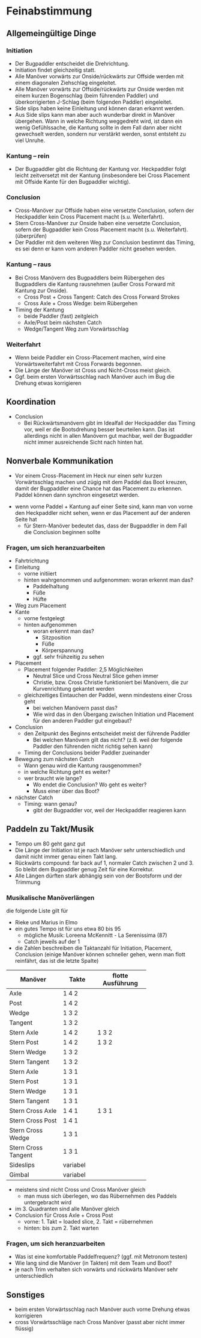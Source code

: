 # Feinabstimmung {.unnumbered}

## Allgemeingültige Dinge

### Initiation

- Der Bugpaddler entscheidet die Drehrichtung.
- Initiation findet gleichzeitig statt.
- Alle Manöver vorwärts zur Onside/rückwärts zur Offside werden mit einem diagonalen Ziehschlag eingeleitet.
- Alle Manöver vorwärts zur Offside/rückwärts zur Onside werden mit einem kurzen Bogenschlag (beim führenden Paddler) und überkorrigierten J-Schlag (beim folgenden Paddler) eingeleitet. 
- Side slips haben keine Einleitung und können daran erkannt werden.
- Aus Side slips kann man aber auch wunderbar direkt in Manöver übergehen. Wann in welche Richtung weggedreht wird, ist dann ein wenig Gefühlssache, die Kantung sollte in dem Fall dann aber nicht gewechselt werden, sondern nur verstärkt werden, sonst entsteht zu viel Unruhe.

### Kantung -- rein

- Der Bugpaddler gibt die Richtung der Kantung vor. Heckpaddler folgt leicht zeitversetzt mit der Kantung (insbesondere bei Cross Placement mit Offside Kante für den Bugpaddler wichtig).

### Conclusion

- Cross-Manöver zur Offside haben eine versetzte Conclusion, sofern der Heckpaddler kein Cross Placement macht (s.u. Weiterfahrt).
- Stern Cross-Manöver zur Onside haben eine versetzte Conclusion, sofern der Bugpaddler kein Cross Placement macht (s.u. Weiterfahrt). (überprüfen)
- Der Paddler mit dem weiteren Weg zur Conclusion bestimmt das Timing, es sei denn er kann vom anderen Paddler nicht gesehen werden.

### Kantung -- raus

- Bei Cross Manövern des Bugpaddlers beim Rübergehen des Bugpaddlers die Kantung rausnehmen (außer Cross Forward mit Kantung zur Onside).
  - Cross Post + Cross Tangent: Catch des Cross Forward Strokes
  - Cross Axle + Cross Wedge: beim Rübergehen
- Timing der Kantung 
  - beide Paddler (fast) zeitgleich
  - Axle/Post beim nächsten Catch
  - Wedge/Tangent Weg zum Vorwärtsschlag

### Weiterfahrt

- Wenn beide Paddler ein Cross-Placement machen, wird eine Vorwärtsweiterfahrt mit Cross Forwards begonnen. 
- Die Länge der Manöver ist Cross und Nicht-Cross meist gleich.
- Ggf. beim ersten Vorwärtsschlag nach Manöver auch im Bug die Drehung etwas korrigieren


## Koordination

- Conclusion
  - Bei Rückwärtsmanövern gibt im Idealfall der Heckpaddler das Timing vor, weil er die Bootsdrehung besser beurteilen kann. Das ist allerdings nicht in allen Manövern gut machbar, weil der Bugpaddler nicht immer ausreichende Sicht nach hinten hat.

<!-- - Cross-Placement im Bug: Im Heck kann die Conclusion verzögert gemacht werden, um dem Bug-Paddler Zeit zu geben, das Paddel wieder auf die Onside zu bringen (wenn kein Cross Vorwärtsschlag anschließt). -->

## Nonverbale Kommunikation

<!-- - Das Einleiten der Kantung kann man von hinten teilweise schon an den Füßen des Bug-Paddlers erkennen. Alle Körperbewegungen beobachten. Wahrscheinlich stark abhängig vom jeweiligen Paddler.  -->
<!-- - Einleitungsschläge (damit der Heckpaddler es sehen kann) -->
<!--   - Onside Drehung: 45° Ziehschlag -->
<!--   - Offside Drehung: Bugdrückschlag/kurzer Bugbogenschlag (so 30° oder so) -->
<!--   - Stern Onside Drehung: überkorrigierter Rückwärtsschlag (nicht compound!) -->
<!--   - Stern Offside Drehung: rückwärts 45° Ziehschlag -->
<!--   - Auch Rückwärtsmanöver leitet am besten der Bug-Paddler ein, weil der Heck-Paddler dann folgen kann.  -->
- Vor einem Cross-Placement im Heck nur einen sehr kurzen Vorwärtsschlag machen und zügig mit dem Paddel das Boot kreuzen, damit der Bugpaddler eine Chance hat das Placement zu erkennen. Paddel können dann synchron eingesetzt werden.
<!-- - Sideslips erkennt man an Placement ohne Initiation -->

<!-- - wenn wir beide ein Cross Placement machen, folgt direkt ein Cross Forward stroke (wenn es vorwärts weiter geht), Timing des Kantung rausnehmens dabei -->
<!--   - Cross Post + Cross Tangent: Catch -->
<!--   - Cross Axle + Cross Wedge: rübergehen -->
- wenn vorne Paddel + Kantung auf einer Seite sind, kann man von vorne den Heckpaddler nicht sehen, wenn er das Placement auf der anderen Seite hat
  - für Stern-Manöver bedeutet das, dass der Bugpaddler in dem Fall die Conclusion beginnen sollte

### Fragen, um sich heranzuarbeiten

- Fahrtrichtung
- Einleitung 
  - vorne initiiert
  - hinten wahrgenommen und aufgenommen: woran erkennt man das?
    - Paddelhaltung
    - Füße
    - Hüfte
- Weg zum Placement
- Kante
  - vorne festgelegt
  - hinten aufgenommen
    - woran erkennt man das?
      - Sitzposition
      - Füße
      - Körperspannung
    - ggf. sehr frühzeitig zu sehen
- Placement
  - Placement folgender Paddler: 2,5 Möglichkeiten
    - Neutral Slice und Cross Neutral Slice gehen immer
    - Christie, bzw. Cross Christie funktioniert bei Manövern, die zur Kurvenrichtung gekantet werden
  - gleichzeitiges Eintauchen der Paddel, wenn mindestens einer Cross geht
    - bei welchen Manövern passt das?
    - Wie wird das in den Übergang zwischen Initiation und Placement für den anderen Paddler gut eingebaut?
- Conclusion
  - den Zeitpunkt des Beginns entscheidet meist der führende Paddler
    - Bei welchen Manövern gilt das nicht? (z.B. weil der folgende Paddler den führenden nicht richtig sehen kann)
  - Timing der Conclusions beider Paddler zueinander
- Bewegung zum nächsten Catch
  - Wann genau wird die Kantung rausgenommen?
  - in welche Richtung geht es weiter?
  - wer braucht wie lange?
    - Wo endet die Conclusion? Wo geht es weiter?
    - Muss einer über das Boot?
- nächster Catch
  - Timing: wann genau?
    - gibt der Bugpaddler vor, weil der Heckpaddler reagieren kann

## Paddeln zu Takt/Musik

- Tempo um 80 geht ganz gut
- Die Länge der Initiation ist je nach Manöver sehr unterschiedlich und damit nicht immer genau einen Takt lang. 
- Rückwärts compound: far back auf 1, normaler Catch zwischen 2 und 3. So bleibt dem Bugpaddler genug Zeit für eine Korrektur.
- Alle Längen dürften stark abhängig sein von der Bootsform und der Trimmung

### Musikalische Manöverlängen

die folgende Liste gilt für

- Rieke und Marius in Elmo
- ein gutes Tempo ist für uns etwa 80 bis 95
  - mögliche Musik: Loreena McKennitt - La Serenissima (87)
  - Catch jeweils auf der 1
- die Zahlen beschreiben die Taktanzahl für Initiation, Placement, Conclusion (einige Manöver können schneller gehen, wenn man flott reinfährt, das ist die letzte Spalte)

+---------------------+----------+-------------------+
| Manöver             | Takte    | flotte Ausführung |
+=====================+==========+===================+
| Axle                | 1 4 2    |                   |
+---------------------+----------+-------------------+
| Post                | 1 4 2    |                   |
+---------------------+----------+-------------------+
| Wedge               | 1 3 2    |                   |
+---------------------+----------+-------------------+
| Tangent             | 1 3 2    |                   |
+---------------------+----------+-------------------+
| Stern Axle          | 1 4 2    | 1 3 2             |
+---------------------+----------+-------------------+
| Stern Post          | 1 4 2    | 1 3 2             |
+---------------------+----------+-------------------+
| Stern Wedge         | 1 3 2    |                   |
+---------------------+----------+-------------------+
| Stern Tangent       | 1 3 2    |                   |
+---------------------+----------+-------------------+
| Stern Axle          | 1 3 1    |                   |
+---------------------+----------+-------------------+
| Stern Post          | 1 3 1    |                   |
+---------------------+----------+-------------------+
| Stern Wedge         | 1 3 1    |                   |
+---------------------+----------+-------------------+
| Stern Tangent       | 1 3 1    |                   |
+---------------------+----------+-------------------+
| Stern Cross Axle    | 1 4 1    | 1 3 1             |
+---------------------+----------+-------------------+
| Stern Cross Post    | 1 4 1    |                   |
+---------------------+----------+-------------------+
| Stern Cross Wedge   | 1 3 1    |                   |
+---------------------+----------+-------------------+
| Stern Cross Tangent | 1 3 1    |                   |
+---------------------+----------+-------------------+
| Sideslips           | variabel |                   |
+---------------------+----------+-------------------+
| Gimbal              | variabel |                   |
+---------------------+----------+-------------------+

- meistens sind nicht Cross und Cross Manöver gleich
  - man muss sich überlegen, wo das Rübernehmen des Paddels untergebracht wird
- im 3. Quadranten sind alle Manöver gleich
- Conclusion für Cross Axle + Cross Post
  - vorne: 1. Takt = loaded slice, 2. Takt = rübernehmen
  - hinten: bis zum 2. Takt warten


### Fragen, um sich heranzuarbeiten

- Was ist eine komfortable Paddelfrequenz? (ggf. mit Metronom testen)
- Wie lang sind die Manöver (in Takten) mit dem Team und Boot?
- je nach Trim verhalten sich vorwärts und rückwärts Manöver sehr unterschiedlich

## Sonstiges

- beim ersten Vorwärtsschlag nach Manöver auch vorne Drehung etwas korrigieren
- cross Vorwärtsschläge nach Cross Manöver (passt aber nicht immer flüssig)